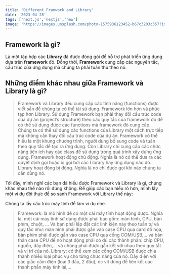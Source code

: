 ```yaml
---
title: 'Different Framwork and Library'
date: '2023-04-28'
tags: ['next.js','nextjs','new']
image: 'https://images.unsplash.com/photo-1575936123452-b67c3203c357?ixlib=rb-4.0.3&ixid=M3wxMjA3fDB8MHxzZWFyY2h8Mnx8aW1hZ2V8ZW58MHx8MHx8fDA%3D&w=1000&q=80'
---
```

## Framework là gì?

Là một tập hợp các **Library** đã được đóng gói để hỗ trợ phát triển ứng dụng dựa trên **framework** đó. Đồng thời, **Framework** cung cấp các nguyên tắc, cấu trúc của ứng dụng mà chúng ta phải tuân thủ theo nó.

## Những điểm khác nhau giữa Framework và Library là gì?

> Framework và Library đều cung cấp các tính năng (functions) được viết sẵn để chúng ta có thể tái sử dụng.
> Framework lớn hơn và phức tạp hơn Library.
> Sử dụng Framework bạn phải thay đổi cấu trúc code của dự án (project’s structure) theo các quy tắc của framework đó để có thể sử dụng được các functions mà framework đó cung cấp.
> Chúng ta có thể sử dụng các functions của Library một cách trực tiếp mà không cần thay đổi cấu trúc code của dự án.
> Framework có thể hiểu là một khung chương trình, người dùng bổ sung code và tuân theo quy tắc để tạo ra ứng dụng. Còn Library chỉ cung cấp các chức năng tiện ích hay các class để sử dụng trong quá trình xây dựng ứng dụng.
> Framework hoạt động chủ động. Nghĩa là nó có thể đưa ra các quyết định gọi hoặc bị gọi bởi các Library hay ứng dụng nào đó.
> Library hoạt động bị động. Nghĩa là nó chỉ được gọi khi nào chúng ta cần dùng nó.

Tới đây, mình nghĩ các  bạn đã hiểu được Framework và Library là gì, chúng khác nhau thế nào rồi đúng không. Để giúp các bạn hiểu rõ hơn, mình lấy một ví dụ đời thực để so sanh Framework với Library thế này:

Chúng ta lấy cấu trúc máy tính để làm ví dụ nhe.
>Framework: là mô hình để có một cái máy tính hoạt động được. Nghĩa là, một cái máy tính sử dụng được phải bao gồm: màn hình, CPU, bàn phím, chuột, … Và bạn phải lắp đặt các linh kiện này theo tuần tự và quy tắc như: màn hình phải được gắn vào case CPU qua card đồ họa, bàn phím phải được gắn vào case CPU qua cổng COM/USB,… và bản thân case CPU để nó hoạt động phải có đủ các thành phần: chíp CPU, nguồn, dây điện,… và chúng phải được gắn kết với nhau theo quy tắt và vị trí của nó.
>Library: có thể xem các cổng COM/USB được chia thành nhiều loại phục vụ cho từng chức năng của nó. Dây điện với các giắc cấm điện (loại 3 đầu, 2 đầu), óc vít dùng để liên kết các thành phần máy tính lại,…
